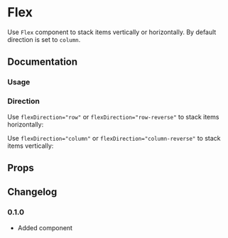 
# Flex

Use `Flex` component to stack items vertically or horizontally. By default direction is set to `column`.

## Documentation

### Usage

<Demo component={Usage} />

### Direction

Use `flexDirection="row"` or `flexDirection="row-reverse"` to stack items horizontally:

<Demo component={HorizontalUsage} />

Use `flexDirection="column"` or `flexDirection="column-reverse"` to stack items vertically:

<Demo component={VerticalUsage} />

## Props

<ax-props-table component="Flex" />

## Changelog

### 0.1.0

- Added component
